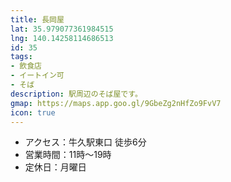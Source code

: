 ```yaml
---
title: 長岡屋
lat: 35.979077361984515
lng: 140.14258114686513
id: 35
tags:
- 飲食店
- イートイン可
- そば
description: 駅周辺のそば屋です。
gmap: https://maps.app.goo.gl/9GbeZg2nHfZo9FvV7
icon: true
---
```


<LinkedImage
  basename="nato_blooming/nagaokaya-men"
/>

- アクセス：牛久駅東口 徒歩6分
- 営業時間：11時～19時
- 定休日：月曜日

<LinkedImage
  basename="nato_blooming/nagaokaya-menu"
/>

<LinkedImage
  basename="nato_blooming/nagaokaya-overview"
/>
